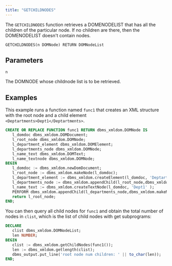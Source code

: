```yaml
---
title: "GETCHILDNODES"
---
```


The `GETCHILDNODES` function retrieves a DOMENODELIST that has all the children of the particular node. If no children are there, then the DOMENODELIST doesn't contain nodes.

```
GETCHILDNODES(n DOMNode) RETURN DOMNodeList
```

## Parameters

`n`

The DOMNODE whose childnode list is to be retrieved.

## Examples

This example runs a function named `func1` that creates an XML structure with the root node and a child element `<Deptartments>Dept1</Deptartments>`.

```sql
CREATE OR REPLACE FUNCTION func1 RETURN dbms_xmldom.DOMNode IS
   l_domdoc dbms_xmldom.DOMDocument;
   l_root_node dbms_xmldom.DOMNode;
   l_department_element dbms_xmldom.DOMElement;
   l_departments_node dbms_xmldom.DOMNode;
   l_name_text dbms_xmldom.DOMText;
   l_name_textnode dbms_xmldom.DOMNode;
BEGIN
   l_domdoc := dbms_xmldom.newDomDocument;
   l_root_node := dbms_xmldom.makeNode(l_domdoc);
   l_department_element := dbms_xmldom.createElement(l_domdoc, 'Deptartments' );
   l_departments_node := dbms_xmldom.appendChild(l_root_node,dbms_xmldom.makeNode(l_department_element));
   l_name_text := dbms_xmldom.createTextNode(l_domdoc, 'Dept1' );
   PERFORM dbms_xmldom.appendChild(l_departments_node,dbms_xmldom.makeNode(l_name_text));
   return l_root_node;
END;
```

You can then query all child nodes for `func1` and obtain the total number of nodes in `clist`, which is the list of child nodes with get subprograms:

```sql 
DECLARE
   clist dbms_xmldom.DOMNodeList;
   len NUMBER;
BEGIN
   clist := dbms_xmldom.getChildNodes(func1());
   len := dbms_xmldom.getlength(clist);
   dbms_output.put_line('root node num children: ' || to_char(len));
END;
```